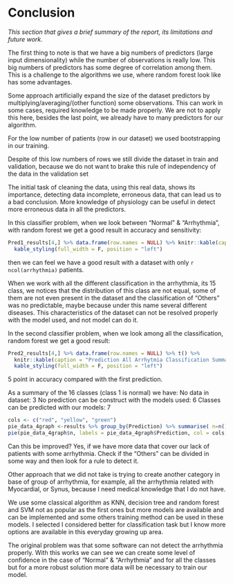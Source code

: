 # Conclusion
*This section that gives a brief summary of the report, its limitations and future work.*

The first thing to note is that we have a big numbers of predictors (large input dimensionality) while the number of observations is really low. This big numbers of predictors has some degree of correlation among them. This is a challenge to the algorithms we use, where random forest look like has some advantages.

Some approach artificially expand the size of the dataset predictors by multiplying/averaging/(other function) some observations. This can work in some cases, required knowledge to be made properly. We are not to apply this here, besides the last point, we already have to many predictors for our algorithm.

For the low number of patients (row in our dataset) we used bootstrapping in our training.

Despite of this low numbers of rows we still divide the dataset in train and validation, because we do not want to brake this rule of independency of the data in the validation set


The initial task of cleaning the data, using this real data, shows its importance, detecting data incomplete, erroneous data, that can lead us to a bad conclusion. More knowledge of physiology can be useful in detect more erroneous data in all the predictors.

In this classifier problem, when we look between “Normal” & “Arrhythmia”, with random forest we get a good result in accuracy and sensitivity:

```r
Pred1_results[4,] %>% data.frame(row.names = NULL) %>% knitr::kable(caption = "Prediction Normal/Arrhytmia Summary") %>%
  kable_styling(full_width = F, position = "left")
```

then we can feel we have a good result with a dataset with only `r ncol(arrhythmia)` patients. 

When we work with all the different classification in the arrhythmia, its 15 class, we notices that the distribution of this class are not equal, some of them are not even present in the dataset and the classification of "Others" was no predictable, maybe because under this name several different diseases.
This characteristics of the dataset can not be resolved properly with the model used, and not model can do it.

In the second classifier problem, when we look among all the classification, random forest we get a good result:


```r
Pred2_results[4,] %>% data.frame(row.names = NULL) %>% t() %>%
  knitr::kable(caption = "Prediction All Arrhytmia Classification Summary") %>%
  kable_styling(full_width = F, position = "left")
```

5 point in accuracy compared with the first prediction.

As a summary of the 16 classes (class 1 is normal) we have: 
No data in dataset: 3 
No prediction can be construct with the models used: 6 
Classes can be predicted with our models: 7 


```r
cols <- c("red", "yellow", "green")
pie_data_4graph <-results %>% group_by(Prediction) %>% summarise( n=n())
pie(pie_data_4graph$n, labels = pie_data_4graph$Prediction, col = cols,  main = "Prediction by Classes")
```

Can this be improved? Yes, if we have more data that cover our lack of patients with some arrhythmia.
Check if the "Others" can be divided in some way and then look for a rule to detect it.

Other approach that we did not take is trying to create another category in base of group of arrhythmia, for example, all the arrhythmia related with Myocardial, or Synus, because I need medical knowledge that I do not have.

We use some classical algorithm as KNN, decision tree and random forest and SVM not as popular as the first ones but more models are available and can be implemented and some others training method can be used in these models. I selected I considered better for classification task but I know more options are available in this everyday growing up area.

The original problem was that some software can not detect the arrhythmia properly. With this works we can see we can create some level of confidence in the case of “Normal” & “Arrhythmia” and for all the classes but for a more robust solution more data will be necessary to train our model.


